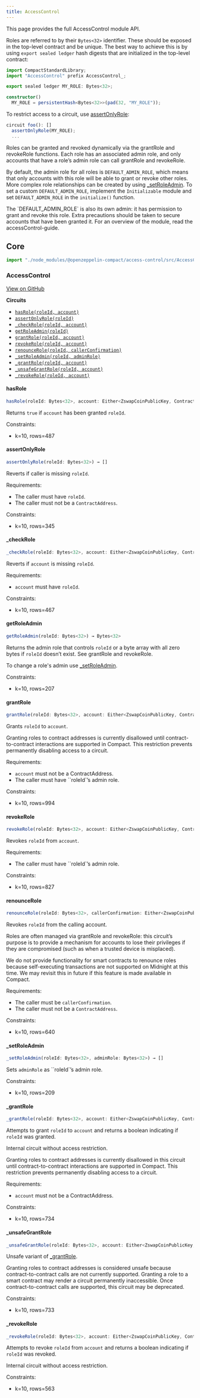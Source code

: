 ```yaml
---
title: AccessControl
---
```


This page provides the full AccessControl module API.

Roles are referred to by their `Bytes<32>` identifier. These should be exposed in the top-level contract and be unique. The best way to achieve this is by using `export sealed ledger` hash digests that are initialized in the top-level contract:

```typescript
import CompactStandardLibrary;
import "AccessControl" prefix AccessControl_;

export sealed ledger MY_ROLE: Bytes<32>;

constructor()
  MY_ROLE = persistentHash<Bytes<32>>(pad(32, "MY_ROLE"));

```

To restrict access to a circuit, use [assertOnlyRole](#assertonlyrole):

```typescript
circuit foo(): []
  assertOnlyRole(MY_ROLE);
  ...
```

Roles can be granted and revoked dynamically via the grantRole and revokeRole functions. Each role has an associated admin role, and only accounts that have a role’s admin role can call grantRole and revokeRole.

By default, the admin role for all roles is `DEFAULT_ADMIN_ROLE`, which means that only accounts with this role will be able to grant or revoke other roles. More complex role relationships can be created by using [_setRoleAdmin](#_setroleadmin). To set a custom `DEFAULT_ADMIN_ROLE`, implement the `Initializable` module and set `DEFAULT_ADMIN_ROLE` in the `initialize()` function.

<Callout type='warn'>
The `DEFAULT_ADMIN_ROLE` is also its own admin: it has permission to grant and revoke this role. Extra precautions should be taken to secure accounts that have been granted it.
</Callout>

<Callout>
For an overview of the module, read the accessControl-guide.
</Callout>

## Core

```ts
import "./node_modules/@openzeppelin-compact/access-control/src/AccessControl" prefix AccessControl_;
```

### AccessControl

[View on GitHub](https://github.com/OpenZeppelin/compact-contracts/tree/main/contracts/accessControl/src/AccessControl.compact)

**Circuits**

* [`hasRole(roleId, account)`](#hasrole)
* [`assertOnlyRole(roleId)`](#assertonlyrole)
* [`_checkRole(roleId, account)`](#_checkrole)
* [`getRoleAdmin(roleId)`](#getroleadmin)
* [`grantRole(roleId, account)`](#grantrole)
* [`revokeRole(roleId, account)`](#revokerole)
* [`renounceRole(roleId, callerConfirmation)`](#renouncerole)
* [`_setRoleAdmin(roleId, adminRole)`](#_setroleadmin)
* [`_grantRole(roleId, account)`](#_grantrole)
* [`_unsafeGrantRole(roleId, account)`](#_unsafegrantrole)
* [`_revokeRole(roleId, account)`](#_revokerole)

#### hasRole

```typescript
hasRole(roleId: Bytes<32>, account: Either<ZswapCoinPublicKey, ContractAddress>) → Boolean
```

Returns `true` if `account` has been granted `roleId`.

Constraints:

* k=10, rows=487

#### assertOnlyRole

```typescript
assertOnlyRole(roleId: Bytes<32>) → []
```

Reverts if caller is missing `roleId`.

Requirements:

* The caller must have `roleId`.
* The caller must not be a `ContractAddress`.

Constraints:

* k=10, rows=345

#### _checkRole

```typescript
_checkRole(roleId: Bytes<32>, account: Either<ZswapCoinPublicKey, ContractAddress>) → []
```

Reverts if `account` is missing `roleId`.

Requirements:

* `account` must have `roleId`.

Constraints:

* k=10, rows=467

#### getRoleAdmin

```typescript
getRoleAdmin(roleId: Bytes<32>) → Bytes<32>
```

Returns the admin role that controls `roleId` or a byte array with all zero bytes if `roleId` doesn’t exist. See grantRole and revokeRole.

To change a role's admin use [_setRoleAdmin](#_setroleadmin).

Constraints:

* k=10, rows=207

#### grantRole

```typescript
grantRole(roleId: Bytes<32>, account: Either<ZswapCoinPublicKey, ContractAddress>) → []
```

Grants `roleId` to `account`.

<Callout>
Granting roles to contract addresses is currently disallowed until contract-to-contract interactions are supported in Compact.
This restriction prevents permanently disabling access to a circuit.
</Callout>

Requirements:

* `account` must not be a ContractAddress.
* The caller must have ``roleId`’s admin role.

Constraints:

* k=10, rows=994

#### revokeRole

```typescript
revokeRole(roleId: Bytes<32>, account: Either<ZswapCoinPublicKey, ContractAddress>) → []
```

Revokes `roleId` from `account`.

Requirements:

* The caller must have ``roleId`’s admin role.

Constraints:

* k=10, rows=827

#### renounceRole

```typescript
renounceRole(roleId: Bytes<32>, callerConfirmation: Either<ZswapCoinPublicKey, ContractAddress>) → []
```

Revokes `roleId` from the calling account.

Roles are often managed via grantRole and revokeRole: this circuit’s
purpose is to provide a mechanism for accounts to lose their privileges
if they are compromised (such as when a trusted device is misplaced).

<Callout>
We do not provide functionality for smart contracts to renounce roles because self-executing transactions are not supported on Midnight at this time. We may revisit this in future if this feature is made available in Compact.
</Callout>

Requirements:

* The caller must be `callerConfirmation`.
* The caller must not be a `ContractAddress`.

Constraints:

* k=10, rows=640

#### _setRoleAdmin

```typescript
_setRoleAdmin(roleId: Bytes<32>, adminRole: Bytes<32>) → []
```

Sets `adminRole` as ``roleId`’s admin role.

Constraints:

* k=10, rows=209

#### _grantRole

```typescript
_grantRole(roleId: Bytes<32>, account: Either<ZswapCoinPublicKey, ContractAddress>) → Boolean
```

Attempts to grant `roleId` to `account` and returns a boolean indicating if `roleId` was granted.

Internal circuit without access restriction.

<Callout>
Granting roles to contract addresses is currently disallowed in this circuit until contract-to-contract interactions are supported in Compact.
This restriction prevents permanently disabling access to a circuit.
</Callout>

Requirements:

* `account` must not be a ContractAddress.

Constraints:

* k=10, rows=734

#### _unsafeGrantRole

```typescript
_unsafeGrantRole(roleId: Bytes<32>, account: Either<ZswapCoinPublicKey, ContractAddress>) → Boolean
```

Unsafe variant of [_grantRole](#_grantrole).

<Callout type='warn'>
Granting roles to contract addresses is considered unsafe because contract-to-contract calls are not currently supported.
Granting a role to a smart contract may render a circuit permanently inaccessible.
Once contract-to-contract calls are supported, this circuit may be deprecated.
</Callout>

Constraints:

* k=10, rows=733

#### _revokeRole

```typescript
_revokeRole(roleId: Bytes<32>, account: Either<ZswapCoinPublicKey, ContractAddress>) → Boolean
```

Attempts to revoke `roleId` from `account` and returns a boolean indicating if `roleId` was revoked.

Internal circuit without access restriction.

Constraints:

* k=10, rows=563
